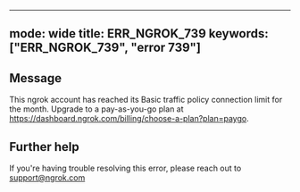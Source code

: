 
---
mode: wide
title: ERR_NGROK_739
keywords: ["ERR_NGROK_739", "error 739"]
---

## Message
This ngrok account has reached its Basic traffic policy connection limit for the month. Upgrade to a pay-as-you-go plan at https://dashboard.ngrok.com/billing/choose-a-plan?plan=paygo.




## Further help
If you're having trouble resolving this error, please reach out to [support@ngrok.com](mailto:support@ngrok.com?subject=Help%20with%20ERR_NGROK_739)

